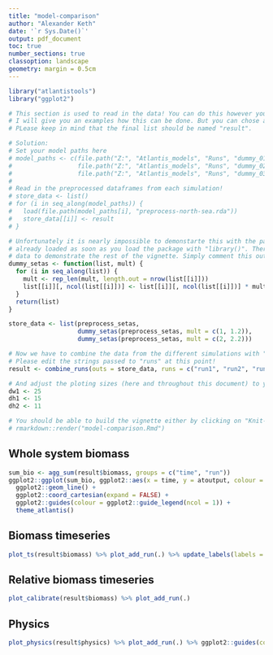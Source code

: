 ```yaml
---
title: "model-comparison"
author: "Alexander Keth"
date: '`r Sys.Date()`'
output: pdf_document
toc: true
number_sections: true
classoption: landscape
geometry: margin = 0.5cm
---
```


```r
library("atlantistools")
library("ggplot2")

# This section is used to read in the data! You can do this however you like.
# I will give you an examples how this can be done. But you can chose any other way!
# PLease keep in mind that the final list should be named "result".

# Solution:
# Set your model paths here
# model_paths <- c(file.path("Z:", "Atlantis_models", "Runs", "dummy_01_ATLANTIS_NS"),
#                  file.path("Z:", "Atlantis_models", "Runs", "dummy_02_ATLANTIS_NS"),
#                  file.path("Z:", "Atlantis_models", "Runs", "dummy_03_ATLANTIS_NS"))
#
# Read in the preprocessed dataframes from each simulation!
# store_data <- list()
# for (i in seq_along(model_paths)) {
#   load(file.path(model_paths[i], "preprocess-north-sea.rda"))
#   store_data[[i]] <- result
# }

# Unfortunately it is nearly impossible to demonstarte this with the package itself because the data is 
# already loaded as soon as you load the package with "library()". Therefore I have to create some dummy
# data to demonstrate the rest of the vignette. Simply comment this out in your final *.Rmd file.
dummy_setas <- function(list, mult) {
  for (i in seq_along(list)) {
    mult <- rep_len(mult, length.out = nrow(list[[i]]))
    list[[i]][, ncol(list[[i]])] <- list[[i]][, ncol(list[[i]])] * mult
  }
  return(list)
}

store_data <- list(preprocess_setas, 
                   dummy_setas(preprocess_setas, mult = c(1, 1.2)),
                   dummy_setas(preprocess_setas, mult = c(2, 2.2)))

# Now we have to combine the data from the different simulations with "combine_runs()".
# Please edit the strings passed to "runs" at this point!
result <- combine_runs(outs = store_data, runs = c("run1", "run2", "run3"))

# And adjust the ploting sizes (here and throughout this document) to your likings.
dw1 <- 25
dh1 <- 15
dh2 <- 11

# You should be able to build the vignette either by clicking on "Knit-PDF" or with
# rmarkdown::render("model-comparison.Rmd")
```

\newpage

## Whole system biomass
```r
sum_bio <- agg_sum(result$biomass, groups = c("time", "run"))
ggplot2::ggplot(sum_bio, ggplot2::aes(x = time, y = atoutput, colour = run)) +
  ggplot2::geom_line() +
  ggplot2::coord_cartesian(expand = FALSE) +
  ggplot2::guides(colour = ggplot2::guide_legend(ncol = 1)) +
  theme_atlantis()
```

\newpage

## Biomass timeseries
```r
plot_ts(result$biomass) %>% plot_add_run(.) %>% update_labels(labels = list(y = "Biomass [t]"))
```

\newpage

## Relative biomass timeseries
```r
plot_calibrate(result$biomass) %>% plot_add_run(.)
```

\newpage

## Physics
```r
plot_physics(result$physics) %>% plot_add_run(.) %>% ggplot2::guides(colour = ggplot2::guide_legend(ncol = 1))
```













